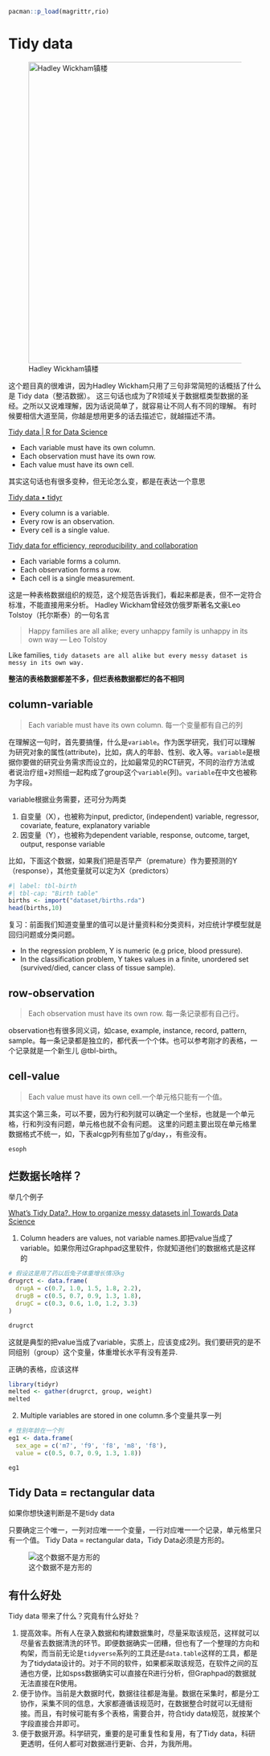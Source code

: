 ```r
pacman::p_load(magrittr,rio)
```

# Tidy data

![Hadley Wickham镇楼](image/03/Hadley_Wickham.jpg){fig-align="center" width="600"}

这个题目真的很难讲，因为Hadley Wickham只用了三句非常简短的话概括了什么是 Tidy data（整洁数据）。 这三句话也成为了R领域关于数据框类型数据的圣经。之所以又说难理解，因为话说简单了，就容易让不同人有不同的理解。 有时候要相信大道至简，你越是想用更多的话去描述它，就越描述不清。

[Tidy data \| R for Data Science](https://r4ds.had.co.nz/tidy-data.html)

::: callout-note
-   Each variable must have its own column.
-   Each observation must have its own row.
-   Each value must have its own cell.
:::

其实这句话也有很多变种，但无论怎么变，都是在表达一个意思

[Tidy data • tidyr](https://tidyr.tidyverse.org/articles/tidy-data.html)

-   Every column is a variable.
-   Every row is an observation.
-   Every cell is a single value.

[Tidy data for efficiency, reproducibility, and collaboration](https://www.openscapes.org/blog/2020/10/12/tidy-data/)

-   Each variable forms a column.
-   Each observation forms a row.
-   Each cell is a single measurement.

这是一种表格数据组织的规范，这个规范告诉我们，看起来都是表，但不一定符合标准，不能直接用来分析。 Hadley Wickham曾经效仿俄罗斯著名文豪Leo Tolstoy（托尔斯泰）的一句名言

> Happy families are all alike; every unhappy family is unhappy in its own way --- Leo Tolstoy

Like families, `tidy datasets are all alike but every messy dataset is messy in its own way.`

**整洁的表格数据都差不多，但烂表格数据都烂的各不相同**

## column-variable

> Each variable must have its own column. 每一个变量都有自己的列

在理解这一句时，首先要搞懂，什么是`variable`。作为医学研究，我们可以理解为研究对象的属性(attribute)，比如，病人的年龄、性别、收入等。`variable`是根据你要做的研究业务需求而设立的，比如最常见的RCT研究，不同的治疗方法或者说治疗组+对照组一起构成了group这个`variable`(列)。`variable`在中文也被称为字段。

variable根据业务需要，还可分为两类

1.  自变量（X），也被称为input, predictor, (independent) variable, regressor, covariate, feature, explanatory variable
2.  因变量（Y），也被称为dependent variable, response, outcome, target, output, response variable

比如，下面这个数据，如果我们把是否早产（premature）作为要预测的Y（response），其他变量就可以定为X（predictors）

```r
#| label: tbl-birth
#| tbl-cap: "Birth table"
births <- import("dataset/births.rda") 
head(births,10)

```

::: callout-note
复习：前面我们知道变量里的值可以是计量资料和分类资料，对应统计学模型就是回归问题或分类问题。

-   In the regression problem, Y is numeric (e.g price, blood pressure).
-   In the classification problem, Y takes values in a finite, unordered set (survived/died, cancer class of tissue sample).
:::

## row-observation

> Each observation must have its own row. 每一条记录都有自己行。

observation也有很多同义词，如case, example, instance, record, pattern, sample。每一条记录都是独立的，都代表一个个体。也可以参考刚才的表格，一个记录就是一个新生儿  @tbl-birth。

## cell-value

> Each value must have its own cell.一个单元格只能有一个值。

其实这个第三条，可以不要，因为行和列就可以确定一个坐标，也就是一个单元格，行和列没有问题，单元格也就不会有问题。 这里的问题主要出现在单元格里数据格式不统一，如，下表alcgp列有些加了g/day，，有些没有。

```r
esoph
```

## 烂数据长啥样？

举几个例子

[What's Tidy Data?. How to organize messy datasets in| Towards Data Science](https://towardsdatascience.com/whats-tidy-data-how-to-organize-messy-datasets-in-python-with-melt-and-pivotable-functions-5d52daa996c9)

1.  Column headers are values, not variable names.即把value当成了variable。如果你用过Graphpad这里软件，你就知道他们的数据格式是这样的

```r

# 假设这是用了药以后兔子体重增长情况kg
drugrct <- data.frame(
  drugA = c(0.7, 1.0, 1.5, 1.8, 2.2),
  drugB = c(0.5, 0.7, 0.9, 1.3, 1.8),
  drugC = c(0.3, 0.6, 1.0, 1.2, 3.3)
)

drugrct
```

这就是典型的把value当成了variable，实质上，应该变成2列。我们要研究的是不同组别（group）这个变量，体重增长水平有没有差异.

正确的表格，应该这样

```r
library(tidyr)
melted <- gather(drugrct, group, weight)
melted
```

2.  Multiple variables are stored in one column.多个变量共享一列

```r

# 性别年龄在一个列
eg1 <- data.frame(
  sex_age = c('m7', 'f9', 'f8', 'm8', 'f8'),
  value = c(0.5, 0.7, 0.9, 1.3, 1.8))

eg1
```

## Tidy Data = rectangular data

如果你想快速判断是不是tidy data

只要确定三个唯一，一列对应唯一一个变量，一行对应唯一一个记录，单元格里只有一个值。 Tidy Data = rectangular data，Tidy Data必须是方形的。

![这个数据不是方形的](image/03/nonrectang.png){fig-align="center"}

## 有什么好处

Tidy data 带来了什么？究竟有什么好处？

1. 提高效率。所有人在录入数据和构建数据集时，尽量采取该规范，这样就可以尽量省去数据清洗的环节。即便数据确实一团糟，但也有了一个整理的方向和构架，而当前无论是`tidyverse`系列的工具还是`data.table`这样的工具，都是为了tidydata设计的。对于不同的软件，如果都采取该规范，在软件之间的互通也方便，比如spss数据确实可以直接在R进行分析，但Graphpad的数据就无法直接在R使用。
2. 便于协作。当前是大数据时代，数据往往都是海量。数据在采集时，都是分工协作，采集不同的信息，大家都遵循该规范时，在数据整合时就可以无缝衔接。而且，有时候可能有多个表格，需要合并，符合tidy data规范，就按某个字段直接合并即可。
3. 便于数据开源。科学研究，重要的是可重复性和复用，有了Tidy data，科研更透明，任何人都可对数据进行更新、合并，为我所用。

